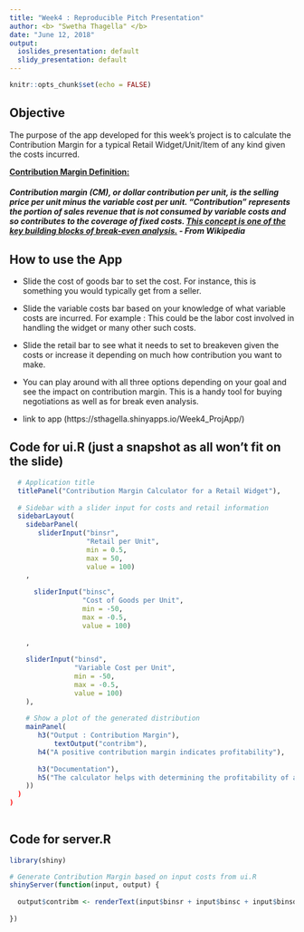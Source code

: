 ---
title: "Week4 : Reproducible Pitch Presentation"
author: <b> "Swetha Thagella" </b>
date: "June 12, 2018"
output:
  ioslides_presentation: default
  slidy_presentation: default
---

```{r setup, include=FALSE}
knitr::opts_chunk$set(echo = FALSE)
```

## Objective

The purpose of the app developed for this week's project is to calculate the Contribution Margin for a typical Retail Widget/Unit/Item of any kind given the costs incurred.

<div class = "black">
<u>
<b>
Contribution Margin Definition:
</u>
</b>
</div>


##### Contribution margin (CM), or dollar contribution per unit, is the selling price per unit minus the variable cost per unit. "Contribution" represents the portion of sales revenue that is not consumed by variable costs and so contributes to the coverage of fixed costs. <u> <b> This concept is one of the key building blocks of break-even analysis.</u> </b> - From Wikipedia


## How to use the App

- Slide the cost of goods bar to set the cost. For instance, this is something you would typically get from a seller.
- Slide the variable costs bar based on your knowledge of what variable costs are incurred. For example : This could be the labor cost involved in handling the widget or many other such costs.
- Slide the retail bar to see what it needs to set to breakeven given the costs or increase it depending on much how contribution you want to make.
- You can play around with all three options depending on your goal and see the impact on contribution margin. This is a handy tool for buying negotiations as well as for break even analysis.

- link to app (https://sthagella.shinyapps.io/Week4_ProjApp/)

## Code for ui.R (just a snapshot as all won't fit on the slide)

```{r, eval = FALSE, echo = TRUE}

  # Application title
  titlePanel("Contribution Margin Calculator for a Retail Widget"),
  
  # Sidebar with a slider input for costs and retail information
  sidebarLayout(
    sidebarPanel(
       sliderInput("binsr",
                   "Retail per Unit",
                   min = 0.5,
                   max = 50,
                   value = 100)
    ,
    
      sliderInput("binsc",
                  "Cost of Goods per Unit",
                  min = -50,
                  max = -0.5,
                  value = 100)
    
    ,
    
    sliderInput("binsd",
                "Variable Cost per Unit",
                min = -50,
                max = -0.5,
                value = 100)
    ),
    
    # Show a plot of the generated distribution
    mainPanel(
       h3("Output : Contribution Margin"),
           textOutput("contribm"),
       h4("A positive contribution margin indicates profitability"),
       
       h3("Documentation"),
       h5("The calculator helps with determining the profitability of a retail item. You can set the retail for a given cost of goods and other variable costs so that the margin is profitable. Note that costs are negative and retail is postive.")
    ))
  )
)
  
```

## Code for server.R

```{r, eval = FALSE, echo = TRUE}

library(shiny)

# Generate Contribution Margin based on input costs from ui.R
shinyServer(function(input, output) {
   
  output$contribm <- renderText(input$binsr + input$binsc + input$binsd)
  
})

```




